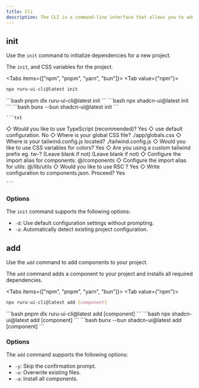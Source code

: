 ```yaml
---
title: Cli
description: The CLI is a command-line interface that allows you to add components to your project.
---
```



## init

Use the `init` command to initialize dependencies for a new project.

The `init`, and CSS variables for the project.

<Tabs items={["npm", "pnpm", "yarn", "bun"]}>
<Tab value={"npm"}>
```bash
npx ruru-ui-cli@latest init 
```
</Tab>
<Tab value={"pnpm"}>
```bash
pnpm dlx ruru-ui-cli@latest init 
```
</Tab>
<Tab value={"yarn"}>
```bash
npx shadcn-ui@latest init 
```
</Tab>
<Tab value={"bun"}>
```bash
bunx --bun shadcn-ui@latest init 
```
</Tab>
</Tabs>


    ```txt

◇ Would you like to use TypeScript (recommended)? Yes
◇ use default configuration. No
◇ Where is your global CSS file? ./app/globals.css
◇ Where is your tailwind.config.js located? ./tailwind.config.js
◇ Would you like to use CSS variables for colors? Yes
◇ Are you using a custom tailwind prefix eg. tw-? (Leave blank if not) (Leave blank if not)
◇ Configure the import alias for components: @/components
◇ Configure the import alias for utils: @/lib/utils
◇ Would you like to use RSC ? Yes
◇ Write configuration to components.json. Proceed? Yes

    ```

### Options

The `init` command supports the following options:

- `-d`: Use default configuration settings without prompting.
- `-a`: Automatically detect existing project configuration.


## add

Use the `add` command to add components to your project.

The `add` command adds a component to your project and installs all required dependencies.

<Tabs items={["npm", "pnpm", "yarn", "bun"]}>
<Tab value={"npm"}>
```bash
npx ruru-ui-cli@latest add [component] 
```
</Tab>
<Tab value={"pnpm"}>
```bash
pnpm dlx ruru-ui-cli@latest add [component]
```
</Tab>
<Tab value={"yarn"}>
```bash
npx shadcn-ui@latest add [component] 
```
</Tab>
<Tab value={"bun"}>
```bash
bunx --bun shadcn-ui@latest add [component]
```
</Tab>
</Tabs>

### Options

The `add` command supports the following options:

- `-y`: Skip the confirmation prompt. 
- `-o`: Overwrite existing files.
- `-a`: Install all components.

